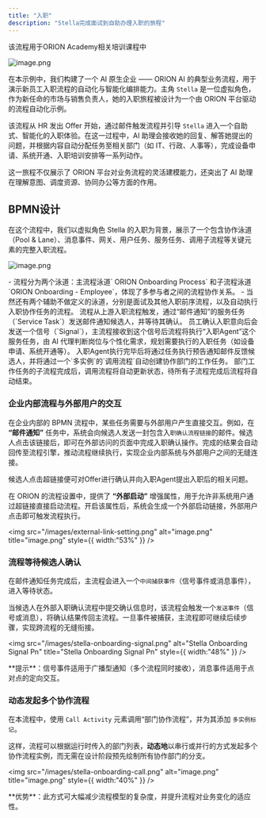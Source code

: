 ```yaml
---
title: "入职"
description: "Stella完成面试到自助办理入职的旅程"
---
```


<Info>
  该流程用于ORION Academy相关培训课程中
</Info>

![image.png](/images/academy-banner.png)

在本示例中，我们构建了一个 AI 原生企业 —— ORION AI 的典型业务流程，用于演示新员工入职流程的自动化与智能化编排能力。主角 `Stella` 是一位虚拟角色，作为新任命的市场与销售负责人，她的入职旅程被设计为一个由 ORION 平台驱动的流程自动化示例。

该流程从 HR 发出 Offer 开始，通过邮件触发流程并引导 `Stella` 进入一个自助式、智能化的入职体验。在这一过程中，AI 助理会接收她的回复、解答她提出的问题，并根据内容自动分配任务至相关部门（如 IT、行政、人事等），完成设备申请、系统开通、入职培训安排等一系列动作。

这一旅程不仅展示了 ORION 平台对业务流程的灵活建模能力，还突出了 AI 助理在理解意图、调度资源、协同办公等方面的作用。

## BPMN设计

在这个流程中，我们以虚拟角色 Stella 的入职为背景，展示了一个包含协作泳道（Pool & Lane）、消息事件、网关、用户任务、服务任务、调用子流程等关键元素的完整入职流程。

![image.png](/images/stella-onboarding-process.png)

<Card title="流程协作结构">
  - 流程分为两个泳道：主流程泳道` ORION Onboarding Process` 和子流程泳道 `ORION Onboarding - Employee`，体现了多参与者之间的流程协作关系。
  - 当然还有两个辅助不做定义的泳道，分别是面试及其他入职前序流程，以及自动执行入职协作任务的流程。
</Card>

<Steps>
  <Step title="流程启动" icon="play">
    流程从上游入职流程触发，通过“邮件通知”的服务任务（`Service Task`）发送邮件通知候选人，并等待其确认。
  </Step>
  <Step title="员工邮件确认及智能代理触发">
    员工确认入职意向后会发送一个信号（`Signal`），主流程接收到这个信号后流程将执行“入职Agent”这个服务任务，由 AI 代理判断岗位与个性化需求，规划需要执行的入职任务（如设备申请、系统开通等）。
  </Step>
  <Step title="信息反馈及后续任务处理调用">
    入职Agent执行完毕后将通过任务执行预告通知邮件反馈候选人，并将通过一个`多实例`的`调用流程`自动创建协作部门的工作任务。
  </Step>
  <Step title="子流程调用与状态更新" icon="stop">
    部门工作任务的子流程完成后，调用流程将自动更新状态，待所有子流程完成后流程将自动结束。
  </Step>
</Steps>

### **企业内部流程与外部用户的交互**

在企业内部的 BPMN 流程中，某些任务需要与外部用户产生直接交互。例如，在 **“邮件通知”** 任务中，系统会向候选人发送一封包含入`职确认流程链接`的邮件。候选人点击该链接后，即可在外部访问的页面中完成入职确认操作。完成的结果会自动回传至流程引擎，推动流程继续执行，实现企业内部系统与外部用户之间的无缝连接。

<Card title="Offer确认邮件" icon="envelope" iconType="duotone" horizontal img="images/accept-offer-mail.png">
  候选人点击超链接便可对Offer进行确认并向入职Agent提出入职后的相关问题。
</Card>

在 ORION 的流程设置中，提供了 **“外部启动”** 增强属性，用于允许非系统用户通过超链接直接启动流程。开启该属性后，系统会生成一个外部启动链接，外部用户点击即可触发流程执行。

<img
  src="/images/external-link-setting.png"
  alt="image.png"
  title="image.png"
  style={{ width:"53%" }}
/>

### 流程等待候选人确认

在邮件通知任务完成后，主流程会进入一个`中间捕获事件`（信号事件或消息事件），进入等待状态。

当候选人在外部入职确认流程中提交确认信息时，该流程会触发一个`发送事件`（信号或消息），将确认结果传回主流程。一旦事件被捕获，主流程即可继续后续步骤，实现跨流程的无缝衔接。

<img
  src="/images/stella-onboarding-signal.png"
  alt="Stella Onboarding Signal Pn"
  title="Stella Onboarding Signal Pn"
  style={{ width:"48%" }}
/>

<Info>
  **提示**：信号事件适用于广播型通知（多个流程同时接收），消息事件适用于点对点的定向交互。
</Info>

### 动态发起多个协作流程

在本流程中，使用 `Call Activity` 元素调用“部门协作流程”，并为其添加 `多实例标记`。

这样，流程可以根据运行时传入的部门列表，**动态地**以串行或并行的方式发起多个协作流程实例，而无需在设计阶段预先绘制所有协作部门的分支。

<img
  src="/images/stella-onboarding-call.png"
  alt="image.png"
  title="image.png"
  style={{ width:"40%" }}
/>

<Info>
  **优势**：此方式可大幅减少流程模型的复杂度，并提升流程对业务变化的适应性。
</Info>